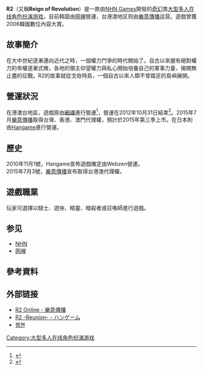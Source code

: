 {{refimprove|time=2018-11-28T10:20:05+00:00}}
{{advert|time=2012-04-16T09:07:22+00:00}}
{{NoteTA
| G1=Games
}}
{{Infobox VG| title = R2
|image = 
|developer = [[NHN_Games|NHN Games]]
|publisher = {{Vgrelease|WW|[[网禅|网禅]]|CN|[[联众|联众]]|TWHK|[[网禅|网禅]]→[[樂意傳播|樂意傳播]]|JP|[[Hangame|Hangame]]}}
|designer =
|engine =
|released =  {{Vgrelease|TWHK|2015年（樂意）}}
|shutdown = {{Vgrelease|TWHK|2012年10月31日（网禅）}}
|genre = [[大型多人在线角色扮演游戏|大型多人在线角色扮演游戏]]
|modes = [[大型多人在线游戏|大型多人在线游戏]]
|platforms = [[Microsoft_Windows|Microsoft Windows]]
|onlinegame = 1
}}
'''R2'''（又稱'''Reign of Revolution'''）是一款由[[NHN|NHN Games]]開發的[[奇幻|奇幻]]类[[大型多人在线角色扮演游戏|大型多人在线角色扮演游戏]]，目前韩国由[[网禅|网禅]]營運，台港澳地区则由[[樂意傳播|樂意傳播]]运营。遊戲曾獲2006韓國數位內容大賞。

== 故事簡介 ==
在大中世紀逐漸邁向近代之時，一個權力鬥爭的時代開始了。自古以來握有絕對權力的帝權逐漸式微，各地的領主仰望權力與私心開始培養自己的軍事力量，揭開無止盡的征戰。R2的故事就從戈伯特島，一個自古以來人類不曾踏足的島嶼展開。

== 營運狀況 ==
在港澳台地區，遊戲原由[[網禪|網禪]]進行營運<ref>{{Cite web |url=http://r2.wpark.com.tw/News/Notice/readNotice.aspx?seq=1 |title=網禪取得 NHN 旗下《R2》台港澳營運權 |accessdate=2011-04-22 |archive-date=2009-12-25 |archive-url=https://web.archive.org/web/20091225222227/http://r2.wpark.com.tw/News/Notice/readNotice.aspx?seq=1 |dead-url=no }}</ref>，營運在2012年10月31日結束<ref>{{Cite web |url=http://www.csoft.com.hk/news_detail.php?id=460 |title=結束營運公告 |accessdate=2012-12-16 |archive-date=2015-05-13 |archive-url=https://web.archive.org/web/20150513163032/http://www.csoft.com.hk/news_detail.php?id=460 |dead-url=no }}</ref>。2015年7月[[樂意傳播|樂意傳播]]取得台灣、香港、澳門代理權，預計於2015年第三季上市。在日本則由[[Hangame|Hangame]]進行營運。

== 歷史 ==
2010年11月1號，Hangame宣佈遊戲確定由Webzen營運。<br />
2015年7月3號，[[樂意傳播|樂意傳播]]宣布取得台港澳代理權。

== 遊戲職業 ==
玩家可選擇以騎士、遊俠、精靈、暗殺者或召喚師進行遊戲。

== 参见 ==
*[[NHN|NHN]]
*[[网禅|网禅]]

== 參考資料 ==
{{reflist}}

== 外部链接 ==
* [http://r2.mangot5.com/ R2 Online - 樂意傳播]{{dead link|date=2017年11月 |bot=InternetArchiveBot |fix-attempted=yes }}
* [https://web.archive.org/web/20110426055356/http://r2.hangame.co.jp/ R2 -Reunion- - ハンゲーム]{{ja}}
* [https://web.archive.org/web/20110427020716/http://webzen.co.kr/ 웹젠]{{ko}}

{{NHN Games}}
{{webzen}}

[[Category:大型多人在线角色扮演游戏|Category:大型多人在线角色扮演游戏]]